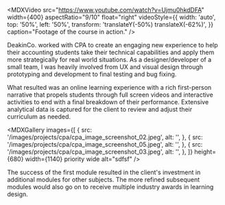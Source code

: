 
<MDXImage
  src="/images/projects/cpa/cpa_image_screenshot_01.jpeg"
  width={1140}
  aspectRatio="6/3"
  alt="sdfsf"
/>

<MDXVideo
  src="https://www.youtube.com/watch?v=Ujmu0hkdDFA"
  width={400}
  aspectRatio="9/10"
  float="right"
  videoStyle={{
    width: 'auto',
    top: '50%',
    left: '50%',
    transform: 'translateY(-50%) translateX(-62%)',
  }}
  caption="Footage of the course in action."
/>

DeakinCo. worked with CPA to create an engaging new experience to help their accounting students take their technical capabilities and apply them more strategically for real world situations. As a designer/developer of a small team, I was heavily involved from UX and visual design through prototyping and development to final testing and bug fixing.

What resulted was an online learning experience with a rich first-person narrative that propels students through full screen videos and interactive activities to end with a final breakdown of their performance. Extensive analytical data is captured for the client to review and adjust their curriculum as needed.

<MDXGallery
  images={[
    {
      src: '/images/projects/cpa/cpa_image_screenshot_02.jpeg',
      alt: '',
    },
    {
      src: '/images/projects/cpa/cpa_image_screenshot_05.jpeg',
      alt: '',
    },
    {
      src: '/images/projects/cpa/cpa_image_screenshot_03.jpeg',
      alt: '',
    },
  ]}
  height={680}
  width={1140}
  priority
  wide
  alt="sdfsf"
/>

The success of the first module resulted in the client's investment in additional modules for other subjects. The more refined subsequent modules would also go on to receive multiple industry awards in learning design.

<MDXImage
  src="/images/projects/cpa/cpa_image_awards.jpeg"
  height={512}
  width={680}
  aspectRatio="9/6"
  alt="sdfsf"
  caption="Awards for stuff and sdgsdg"
/>
